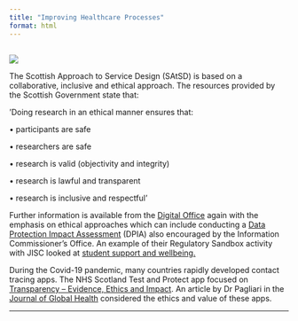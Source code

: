 ```yaml
---
title: "Improving Healthcare Processes"
format: html
---
```


## 

![](images/improving-health-process.w7.3.jpg)

The Scottish Approach to Service Design (SAtSD) is based on a collaborative, inclusive and ethical approach. The resources provided by the Scottish Government state that:

'Doing research in an ethical manner ensures that:

• participants are safe

• researchers are safe

• research is valid (objectivity and integrity)

• research is lawful and transparent

• research is inclusive and respectful'

Further information is available from the [Digital Office](https://www.digitaloffice.scot/updates/blog-scottish-approach-to-service-design-19) again with the emphasis on ethical approaches which can include conducting a [Data Protection Impact Assessment](https://www.gov.scot/publications/foi-202000086688-2/) (DPIA) also encouraged by the Information Commissioner's Office. An example of their Regulatory Sandbox activity with JISC looked at [student support and wellbeing.](https://ico.org.uk/media/for-organisations/documents/2618023/jisc-regulatory-sandbox-final-report.pdf)

During the Covid-19 pandemic, many countries rapidly developed contact tracing apps. The NHS Scotland Test and Protect app focused on [Transparency -- Evidence, Ethics and Impact](https://protect.scot/transparency). An article by Dr Pagliari in the [Journal of Global Health](https://www.ncbi.nlm.nih.gov/pmc/articles/PMC7510337/#!po=1.61290) considered the ethics and value of these apps.

------------------------------------------------------------------------
